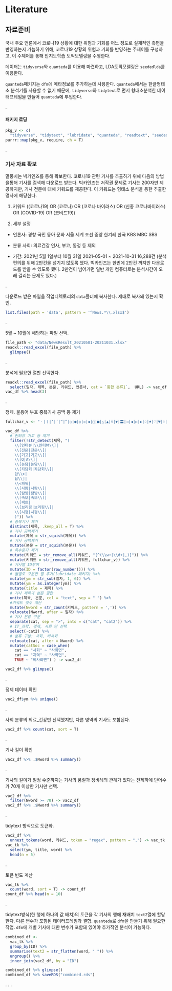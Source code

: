 # Literature

## 자료준비

국내 주요 언론에서 코로나19 상황에 대한 위험과 기회를 어느 정도로 실재적인 측면을 반영하는지 가늠하기 위해, 코로나19 상황의 위험과 기회를 반영하는 주제어를 구성하고, 이 주제어를 통해 반지도학습 토픽모델링을 수행한다. 

데이터는 `tidyverse`와 `quanteda`를 이용해 마련하고, LDA토픽모델링은 `seededlda`를 이용한다. 

`quanteda`패키지는 `dfm`에 메타정보를 추가하는데 사용한다. `quanteda`에서는  한글형태소 분석기를 사용할 수 없기 때문에, `tidyverse`와 `tidytext`로 먼저 형태소분석한 데이터프레임을 만들어 `quanteda`에 투입한다. 


.

#### 패키지 로딩
```r
pkg_v <- c(
  "tidyverse", "tidytext", "lubridate", "quanteda", "readtext", "seededlda")
purrr::map(pkg_v, require, ch = T)
```
.

### 기사 자료 확보

말뭉치는 빅카인즈를 통해 확보한다. 코로나19 관련 기사를 추출하기 위해 다음의 방법을통해 기사를 검색해 다운로드 받는다. 빅카인즈는 저작권 문제로 기사는 200자만 제공하지만, 기사 전문에 대해 키워드를 제공한다. 이 키워드는 형태소 분석을 통한 추출한 명사에 해당한다. 

1. 키워드
((코로나19) OR (코로나) OR (코로나 바이러스) OR (신종 코로나바이러스) OR (COVID-19) OR (코비드19))

2. 세부 설정
- 언론사: 
경향 국민 동아 문화 서울 세계 조선 중앙 한겨레 한국 KBS MBC SBS 

- 분류
사회: 의료건강
인사, 부고, 동정 등 제외

- 기간: 2021년 5월 1일부터 10월 31일 
2021-05-01 ~ 2021-10-31 
16,288건
(분석편의를 위해 2만건을 넘기지 않도록 했다. 빅카인즈는 한번에 2만건 까지만 다운로드를 받을 수 있도록 했다. 2만건이 넘어가면 일반 개인 컴퓨터로는 분석시간이 오래 걸리는 문제도 있다.)

.

다운로드 받은 파일을 작업디렉토리의 `data`폴더에 복사한다. 제대로 복사돼 있는지 확인. 

```r
list.files(path = 'data', pattern = '^News.*\\.xlsx$')
```
.

5월 ~ 10월에 해당하는 파일 선택. 

```r
file_path <- "data/NewsResult_20210501-20211031.xlsx"
readxl::read_excel(file_path) %>%
  glimpse()
```
.

분석에 필요한 열만 선택한다. 

```r
readxl::read_excel(file_path) %>%
  select(일자, 제목, 본문, 키워드, 언론사, cat = `통합 분류1`,  URL) -> vac_df
vac_df %>% head(3)
```

.

정제. 불용어 부호 중복기사 공백 등 제거

```r
fullchar_v <- "ㆍ|ㅣ|‘|’|“|”|○|●|◎|◇|◆|□|■|△|▲|▽|▼|〓|◁|◀|▷|▶|♤|♠|♡|♥|♧|♣|⊙|◈|▣"

vac_df %>%
  # 인터뷰 기고 등 제거
  filter(!str_detect(제목, "(
    \\[인터뷰|\\인터뷰\\]|
    \\[전문|전문\\]|
    \\[기고|기고\\]|
    \\[Q|A\\]|
    \\[논담|논담\\]|
    \\[좌담회|좌담회\\]|
    답\\>|
    답\\]|
    \\<파워|
    \\[사람|사람\\]|
    \\[탐방|탐방\\]|
    \\[속보|속보\\]|
    \\[팩트|
    \\[브리핑|브리핑\\]|
    \\[시평|시평\\]|
    )")) %>% 
  # 중복기사 제거
  distinct(제목, .keep_all = T) %>%
  # 기사 공백제거
  mutate(제목 = str_squish(제목)) %>%
  # 기사 공백제거
  mutate(본문 = str_squish(본문)) %>%
  # 특수문자 제거
  mutate(키워드 = str_remove_all(키워드, "[^(\\w+|\\d+|,)]")) %>%
  mutate(키워드 = str_remove_all(키워드, fullchar_v)) %>%
  # 기사별 ID부여
  mutate(ID = factor(row_number())) %>%
  # 월별로 구분한 열 추가(lubridate 패키지) %>% 
  mutate(ym = str_sub(일자, 1, 6)) %>% 
  mutate(ym = as.integer(ym)) %>% 
  mutate(title = 제목) %>% 
  # 기사 제목과 본문 결합
  unite(제목, 본문, col = "text", sep = " ") %>% 
  #키워드 갯수 계산
  mutate(Nword = str_count(키워드, pattern = ',')) %>%
  relocate(Nword, after = 일자) %>%
  # 기사 분류 구분
  separate(cat, sep = ">", into = c("cat", "cat2")) %>%
  # IT_과학, 경제, 사회 만 선택
  select(-cat2) %>%
  # 분류 구분: 사회, 비사회
  relocate(cat, after = Nword) %>%
  mutate(catSoc = case_when(
    cat == "사회" ~ "사회면",
    cat == "지역" ~ "사회면",
    TRUE ~ "비사회면") ) -> vac2_df

vac2_df %>% glimpse()
```
.

정제 데이터 확인

```r
vac2_df$ym %>% unique()

```
.

사회 분류의 의료_건강만 선택했지만, 다른 영역의 기사도 포함된다. 

```r
vac2_df %>% count(cat, sort = T)
```
.

기사 길이 확인 

```r
vac2_df %>% .$Nword %>% summary()
```
.

기사의 길이가 일정 수준까지는 기사의 품질과 정비례의 관계가 있다는 전제하에 단어수가 70개 이상한 기사만 선택.

```r
vac2_df %>%
  filter(Nword >= 70) -> vac2_df
vac2_df %>% .$Nword %>% summary()
```
.

tidytext 방식으로 토큰화. 

```r
vac2_df %>%
  unnest_tokens(word, 키워드, token = "regex", pattern = ",") -> vac_tk
vac_tk %>% 
  select(ym, title, word) %>% 
  head(n = 5)
```
.

토큰 빈도 계산

```r
vac_tk %>% 
  count(word, sort = T) -> count_df 
count_df %>% head(n = 10)
```
.

tidytext방식(한 행에 하나의 값 배치)의 토큰을 각 기사의 행에 재배치 `text2`열에 할당한다. 다른 변수가 포함된 데이터프레임과 결합.  `quanteda`로 `dfm`을 만들기 위해 필요한 작업. `dfm`에 개별 기사에 대한 변수가 포함돼 있어야 추가적인 분석이 가능하다. 

```r
combined_df <-
  vac_tk %>%
  group_by(ID) %>%
  summarise(text2 = str_flatten(word, " ")) %>%
  ungroup() %>%
  inner_join(vac2_df, by = "ID")

combined_df %>% glimpse()
combined_df %>% saveRDS("combined.rds")
```

.
.
.

